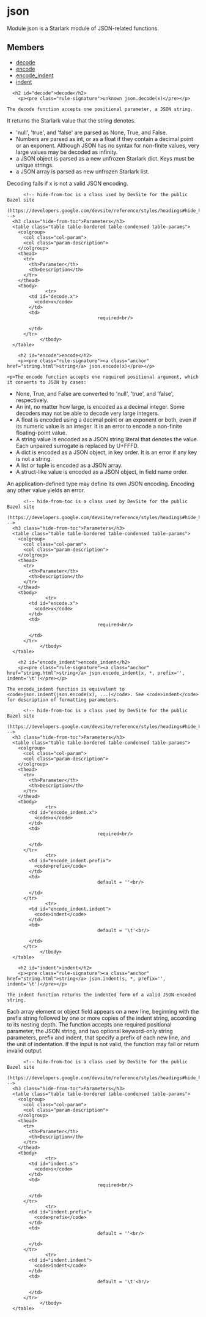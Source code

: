 <html devsite>
<head>
  <meta name="project_path" value="/_project.yaml">
  <meta name="book_path" value="/versions/6.0.0/_book.yaml">
</head>
<body>

<h1 class="page-title" id="modules.json">json</h1>

<!-- {% raw %} -->

Module json is a Starlark module of JSON-related functions.

<h2>Members</h2>
<ul>
    <li>
    <a href="#decode">decode</a>
  </li>
      <li>
    <a href="#encode">encode</a>
  </li>
      <li>
    <a href="#encode_indent">encode_indent</a>
  </li>
      <li>
    <a href="#indent">indent</a>
  </li>
  </ul>

      <h2 id="decode">decode</h2>
        <p><pre class="rule-signature">unknown json.decode(x)</pre></p>

    The decode function accepts one positional parameter, a JSON string.
It returns the Starlark value that the string denotes.
<ul><li>'null', 'true', and 'false' are parsed as None, True, and False.
<li>Numbers are parsed as int, or as a float if they contain a decimal point or an exponent. Although JSON has no syntax  for non-finite values, very large values may be decoded as infinity.
<li>a JSON object is parsed as a new unfrozen Starlark dict. Keys must be unique strings.
<li>a JSON array is parsed as new unfrozen Starlark list.
</ul>
Decoding fails if x is not a valid JSON encoding.


          <!-- hide-from-toc is a class used by DevSite for the public Bazel site
      (https://developers.google.com/devsite/reference/styles/headings#hide_headings_from_the_toc) -->
      <h3 class="hide-from-toc">Parameters</h3>
      <table class="table table-bordered table-condensed table-params">
        <colgroup>
          <col class="col-param">
          <col class="param-description">
        </colgroup>
        <thead>
          <tr>
            <th>Parameter</th>
            <th>Description</th>
          </tr>
        </thead>
        <tbody>
                  <tr>
            <td id="decode.x">
              <code>x</code>
            </td>
            <td>
                                     required<br/>

            </td>
          </tr>
                </tbody>
      </table>

        <h2 id="encode">encode</h2>
        <p><pre class="rule-signature"><a class="anchor" href="string.html">string</a> json.encode(x)</pre></p>

    <p>The encode function accepts one required positional argument, which it converts to JSON by cases:
<ul>
<li>None, True, and False are converted to 'null', 'true', and 'false', respectively.
<li>An int, no matter how large, is encoded as a decimal integer. Some decoders may not be able to decode very large integers.
<li>A float is encoded using a decimal point or an exponent or both, even if its numeric value is an integer. It is an error to encode a non-finite  floating-point value.
<li>A string value is encoded as a JSON string literal that denotes the value.  Each unpaired surrogate is replaced by U+FFFD.
<li>A dict is encoded as a JSON object, in key order.  It is an error if any key is not a string.
<li>A list or tuple is encoded as a JSON array.
<li>A struct-like value is encoded as a JSON object, in field name order.
</ul>
An application-defined type may define its own JSON encoding.
Encoding any other value yields an error.


          <!-- hide-from-toc is a class used by DevSite for the public Bazel site
      (https://developers.google.com/devsite/reference/styles/headings#hide_headings_from_the_toc) -->
      <h3 class="hide-from-toc">Parameters</h3>
      <table class="table table-bordered table-condensed table-params">
        <colgroup>
          <col class="col-param">
          <col class="param-description">
        </colgroup>
        <thead>
          <tr>
            <th>Parameter</th>
            <th>Description</th>
          </tr>
        </thead>
        <tbody>
                  <tr>
            <td id="encode.x">
              <code>x</code>
            </td>
            <td>
                                     required<br/>

            </td>
          </tr>
                </tbody>
      </table>

        <h2 id="encode_indent">encode_indent</h2>
        <p><pre class="rule-signature"><a class="anchor" href="string.html">string</a> json.encode_indent(x, *, prefix='', indent='\t')</pre></p>

    The encode_indent function is equivalent to <code>json.indent(json.encode(x), ...)</code>. See <code>indent</code> for description of formatting parameters.

          <!-- hide-from-toc is a class used by DevSite for the public Bazel site
      (https://developers.google.com/devsite/reference/styles/headings#hide_headings_from_the_toc) -->
      <h3 class="hide-from-toc">Parameters</h3>
      <table class="table table-bordered table-condensed table-params">
        <colgroup>
          <col class="col-param">
          <col class="param-description">
        </colgroup>
        <thead>
          <tr>
            <th>Parameter</th>
            <th>Description</th>
          </tr>
        </thead>
        <tbody>
                  <tr>
            <td id="encode_indent.x">
              <code>x</code>
            </td>
            <td>
                                     required<br/>

            </td>
          </tr>
                  <tr>
            <td id="encode_indent.prefix">
              <code>prefix</code>
            </td>
            <td>
                                     default = ''<br/>

            </td>
          </tr>
                  <tr>
            <td id="encode_indent.indent">
              <code>indent</code>
            </td>
            <td>
                                     default = '\t'<br/>

            </td>
          </tr>
                </tbody>
      </table>

        <h2 id="indent">indent</h2>
        <p><pre class="rule-signature"><a class="anchor" href="string.html">string</a> json.indent(s, *, prefix='', indent='\t')</pre></p>

    The indent function returns the indented form of a valid JSON-encoded string.
Each array element or object field appears on a new line, beginning with the prefix string followed by one or more copies of the indent string, according to its nesting depth.
The function accepts one required positional parameter, the JSON string,
and two optional keyword-only string parameters, prefix and indent,
that specify a prefix of each new line, and the unit of indentation.
If the input is not valid, the function may fail or return invalid output.


          <!-- hide-from-toc is a class used by DevSite for the public Bazel site
      (https://developers.google.com/devsite/reference/styles/headings#hide_headings_from_the_toc) -->
      <h3 class="hide-from-toc">Parameters</h3>
      <table class="table table-bordered table-condensed table-params">
        <colgroup>
          <col class="col-param">
          <col class="param-description">
        </colgroup>
        <thead>
          <tr>
            <th>Parameter</th>
            <th>Description</th>
          </tr>
        </thead>
        <tbody>
                  <tr>
            <td id="indent.s">
              <code>s</code>
            </td>
            <td>
                                     required<br/>

            </td>
          </tr>
                  <tr>
            <td id="indent.prefix">
              <code>prefix</code>
            </td>
            <td>
                                     default = ''<br/>

            </td>
          </tr>
                  <tr>
            <td id="indent.indent">
              <code>indent</code>
            </td>
            <td>
                                     default = '\t'<br/>

            </td>
          </tr>
                </tbody>
      </table>


</body>
</html>

<!-- {% endraw %} -->
